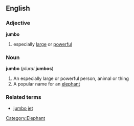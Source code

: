 ==English==
===Adjective===
'''jumbo'''

# especially [[large]] or [[powerful]]

===Noun===
'''jumbo''' (''plural'' '''jumbos''')
# An especially large or powerful person, animal or thing
# A popular name for an [[elephant]]

===Related terms===
* [[jumbo jet]]

[[Category:Elephant]]